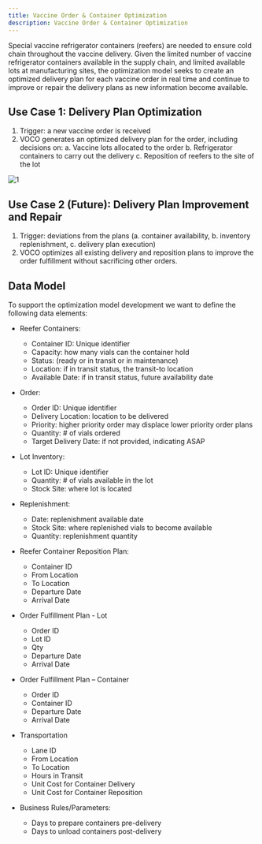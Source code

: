 ```yaml
---
title: Vaccine Order & Container Optimization 
description: Vaccine Order & Container Optimization 
---
```



Special vaccine refrigerator containers (reefers) are needed to ensure cold chain throughout the vaccine delivery. Given the limited number of vaccine refrigerator containers available in the supply chain, and limited available lots at manufacturing sites, the optimization model seeks to create an optimized delivery plan for each vaccine order in real time and continue to improve or repair the delivery plans as new information become available. 

## Use Case 1: Delivery Plan Optimization 

1.	Trigger: a new vaccine order is received
1.	VOCO generates an optimized delivery plan for the order, including decisions on:
    a.	Vaccine lots allocated to the order
    b.	Refrigerator containers to carry out the delivery
    c.	Reposition of reefers to the site of the lot

![1](./images/voco-1.png)

## Use Case 2 (Future): Delivery Plan Improvement and Repair

1.	Trigger: deviations from the plans (a. container availability, b. inventory replenishment, c. delivery plan execution)
1.	VOCO optimizes all existing delivery and reposition plans to improve the order fulfillment without sacrificing other orders. 

## Data Model

To support the optimization model development we want to define the following data elements:

* Reefer Containers: 
    * Container ID: Unique identifier
    * Capacity: how many vials can the container hold 
    * Status: (ready or in transit or in maintenance) 
    * Location: if in transit status, the transit-to location
    * Available Date: if in transit status, future availability date

* Order: 
    * Order ID: Unique identifier
    * Delivery Location: location to be delivered
    * Priority: higher priority order may displace lower priority order plans
    * Quantity: # of vials ordered
    * Target Delivery Date: if not provided, indicating ASAP

* Lot Inventory: 
    * Lot ID: Unique identifier
    * Quantity: # of vials available in the lot
    * Stock Site: where lot is located

* Replenishment: 
    * Date: replenishment available date
    * Stock Site: where replenished vials to become available
    * Quantity: replenishment quantity

* Reefer Container Reposition Plan: 
    * Container ID
    * From Location 
    * To Location
    * Departure Date
    * Arrival Date

* Order Fulfillment Plan - Lot
    * Order ID
    * Lot ID
    * Qty
    * Departure Date
    * Arrival Date

* Order Fulfillment Plan – Container
    * Order ID
    * Container ID
    * Departure Date
    * Arrival Date

* Transportation
    * Lane ID
    * From Location
    * To Location
    * Hours in Transit
    * Unit Cost for Container Delivery
    * Unit Cost for Container Reposition

* Business Rules/Parameters: 
    * Days to prepare containers pre-delivery
    * Days to unload containers post-delivery

